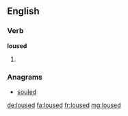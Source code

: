==English==

===Verb===
'''loused'''
# {{en-past of|louse}}

===Anagrams===
* [[souled#English|souled]]

[[de:loused]]
[[fa:loused]]
[[fr:loused]]
[[mg:loused]]
